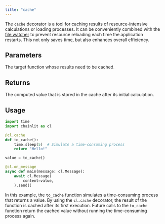 ```yaml
---
title: "cache"
---
```


The `cache` decorator is a tool for caching results of resource-intensive calculations or loading processes. It can be conveniently combined with the [file watcher](/backend/command-line) to prevent resource reloading each time the application restarts. This not only saves time, but also enhances overall efficiency.

## Parameters

<ParamField path="func" type="Callable">
  The target function whose results need to be cached.
</ParamField>

## Returns

<ResponseField name="cached_value" type="Any" required>
  The computed value that is stored in the cache after its initial calculation.
</ResponseField>

## Usage

```python
import time
import chainlit as cl

@cl.cache
def to_cache():
    time.sleep(5)  # Simulate a time-consuming process
    return "Hello!"

value = to_cache()

@cl.on_message
async def main(message: cl.Message):
    await cl.Message(
        content=value,
    ).send()
```

In this example, the `to_cache` function simulates a time-consuming process that returns a value. By using the `cl.cache` decorator, the result of the function is cached after its first execution. Future calls to the `to_cache` function return the cached value without running the time-consuming process again.
